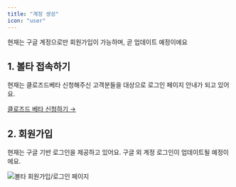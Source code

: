 ```yaml
---
title: "계정 생성"
icon: "user"
---
```


<Note>현재는 구글 계정으로만 회원가입이 가능하며, 곧 업데이트 예정이에요</Note>

## 1. 볼타 접속하기

현재는 클로즈드베타 신청해주신 고객분들을 대상으로 로그인 페이지 안내가 되고 있어요.

[클로즈드 베타 신청하기 →](https://bolta.io)

## 2. 회원가입

현재는 구글 기반 로그인을 제공하고 있어요. 구글 외 계정 로그인이 업데이트될 예정이에요.

![볼타 회원가입/로그인 페이지](/images/get-started/join-bolta/1.png)
